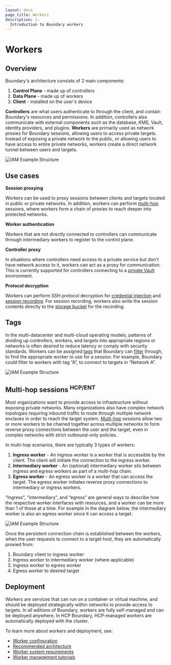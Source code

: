```yaml
---
layout: docs
page_title: Workers
description: |-
  Introduction to Boundary workers
---
```


# Workers

## Overview
Boundary's architecture consists of 2 main components:
1. **Control Plane** - made up of controllers
2. **Data Plane** - made up of workers
3. **Client** - installed on the user's device

**Controllers** are what users authenticate to through the client, and contain Boundary's resources and permissions. In addition, controllers also communicate with external components 
such as the database, KMS, Vault, identity providers, and plugins. **Workers** are primarily used as network proxies for Boundary sessions, allowing users to access 
private targets. Instead of exposing a private network to the public, or allowing users to have access to entire private networks, workers create a direct network 
tunnel between users and targets. 

![IAM Example Structure](/img/access-model.png)

## Use cases
**Session proxying**

Workers can be used to proxy sessions between clients and targets located in public or private networks. In addition, workers can perform 
[multi-hop](#multi-hop-sessions-hcp-ent) sessions, where workers form a chain of proxies to reach deeper into protected networks.

**Worker authentication**

Workers that are not directly connected to controllers can communicate through intermediary workers to register to the control plane.

**Controller proxy**

In situations where controllers need access to a private service but don't have network access to it, workers can act as a proxy for communication. This is currently 
supported for controllers connecting to a [private Vault](/boundary/tutorials/credential-management/hcp-private-vault-cred-injection) 
environment.

**Protocol decryption**

Workers can perform SSH protocol decryption for [credential injection](/boundary/docs/concepts/credential-management#credential-injection-hcp-ent) and [session 
recording](/boundary/docs/concepts/domain-model/session-recordings). For session recording, workers also write the session contents directly to the [storage 
bucket](/boundary/docs/concepts/domain-model/storage-buckets) for the recording.

## Tags
In the multi-datacenter and multi-cloud operating models, patterns of dividing up controllers, workers, and targets into appropriate regions or networks is often 
desired to reduce latency or comply with security standards. Workers can be assigned [tags](/boundary/tutorials/worker-management/target-aware-workers) that Boundary 
can [filter](/boundary/docs/concepts/filtering/worker-tags) through, to find the appropriate worker to use for a session. For example, Boundary could filter to workers 
with tag “A”, to connect to targets in “Network A”.

![IAM Example Structure](/img/worker-tags.png)

## Multi-hop sessions <sup>HCP/ENT</sup>
Most organizations want to provide access to infrastructure without exposing private networks. Many organizations also have complex network topologies requiring 
inbound traffic to route through multiple network enclaves in order to reach the target system. 
[Multi-hop](/boundary/docs/configuration/worker#multi-hop-worker-capabilities-hcp-ent) sessions allow two or more workers to be chained together 
across multiple networks to form reverse proxy connections between the user and the target, even in complex networks with strict outbound-only policies.

In multi-hop scenarios, there are typically 3 types of workers:
1. **Ingress worker** - An ingress worker is a worker that is accessible by the client. The client will initiate the connection to the ingress worker.
2. **Intermediary worker** - An (optional) intermediary worker sits between ingress and egress workers as part of a multi-hop chain.
3. **Egress worker** - An egress worker is a worker that can access the target. The egress worker initiates reverse proxy connections to intermediary or ingress workers.

<Tip>
“Ingress”, “intermediary”, and “egress” are general ways to describe how the respective worker interfaces with resources, and a worker can be more than 1 of those 
at a time. For example in the diagram below, the intermediary worker is also an egress worker since it can access a target. 
</Tip>

![IAM Example Structure](/img/concepts-multihop.png)

Once the persistent connection chain is established between the workers, when the user requests to connect to a target host, they are automatically proxied from:
1. Boundary client to ingress worker
2. Ingress worker to intermediary worker (where applicable)
3. Ingress worker to egress worker
4. Egress worker to desired target

## Deployment
Workers are services that can run on a container or virtual machine, and should be deployed strategically within networks to provide access to targets. In 
all editions of Boundary, workers are fully self-managed and can be deployed anywhere. In HCP Boundary, HCP-managed workers are automatically deployed with the cluster. 

To learn more about workers and deployment, see:
* [Worker configuration](/boundary/docs/configuration/worker)
* [Recommended architecture](/boundary/docs/install-boundary/recommended-architecture)
* [Worker system requirements](/boundary/docs/install-boundary/system-requirements)
* [Worker management tutorials](/boundary/tutorials/worker-management)

